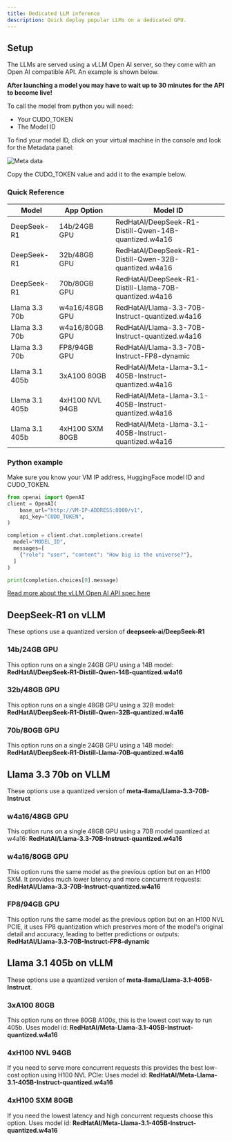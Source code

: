 ```yaml
---
title: Dedicated LLM inference
description: Quick deploy popular LLMs on a dedicated GPU.
---
```


## Setup
The LLMs are served using a vLLM Open AI server, so they come with an Open AI compatible API. An example is shown below.

**After launching a model you may have to wait up to 30 minutes for the API to become live!**

To call the model from python you will need:
- Your CUDO_TOKEN
- The Model ID

To find your model ID, click on your virtual machine in the console and look for the Metadata panel:

![Meta data](/docs/images/apps/dedicated-inference-vllm/meta-data.png)

Copy the CUDO_TOKEN value and add it to the example below.

### Quick Reference
| Model                     | App Option   | Model ID                   |
|---------------------------|--------------|-----------------------------------------------|
| DeepSeek-R1 | 14b/24GB GPU | RedHatAI/DeepSeek-R1-Distill-Qwen-14B-quantized.w4a16  |
| DeepSeek-R1 | 32b/48GB GPU | RedHatAI/DeepSeek-R1-Distill-Qwen-32B-quantized.w4a16  |
| DeepSeek-R1 | 70b/80GB GPU | RedHatAI/DeepSeek-R1-Distill-Llama-70B-quantized.w4a16 |
| Llama 3.3 70b | w4a16/48GB GPU | RedHatAI/Llama-3.3-70B-Instruct-quantized.w4a16 |
| Llama 3.3 70b | w4a16/80GB GPU | RedHatAI/Llama-3.3-70B-Instruct-quantized.w4a16 |
| Llama 3.3 70b | FP8/94GB GPU | RedHatAI/Llama-3.3-70B-Instruct-FP8-dynamic |
| Llama 3.1 405b | 3xA100 80GB| RedHatAI/Meta-Llama-3.1-405B-Instruct-quantized.w4a16 |
| Llama 3.1 405b | 4xH100 NVL 94GB| RedHatAI/Meta-Llama-3.1-405B-Instruct-quantized.w4a16 |
| Llama 3.1 405b | 4xH100 SXM 80GB| RedHatAI/Meta-Llama-3.1-405B-Instruct-quantized.w4a16 |

### Python example
Make sure you know your VM IP address, HuggingFace model ID and CUDO_TOKEN.

```python
from openai import OpenAI
client = OpenAI(
    base_url="http://VM-IP-ADDRESS:8000/v1",
    api_key="CUDO_TOKEN",
)

completion = client.chat.completions.create(
  model="MODEL_ID",
  messages=[
    {"role": "user", "content": "How big is the universe?"},
  ]
)

print(completion.choices[0].message)
```

[Read more about the vLLM Open AI API spec here](https://docs.vllm.ai/en/latest/serving/openai_compatible_server.html)

## DeepSeek-R1 on vLLM
These options use a quantized version of **deepseek-ai/DeepSeek-R1**

### 14b/24GB GPU
This option runs on a single 24GB GPU using a 14B model: **RedHatAI/DeepSeek-R1-Distill-Qwen-14B-quantized.w4a16**

### 32b/48GB GPU
This option runs on a single 48GB GPU using a 32B model: **RedHatAI/DeepSeek-R1-Distill-Qwen-32B-quantized.w4a16**

### 70b/80GB GPU
This option runs on a single 24GB GPU using a 14B model: **RedHatAI/DeepSeek-R1-Distill-Llama-70B-quantized.w4a16**

## Llama 3.3 70b on VLLM
These options use a quantized version of **meta-llama/Llama-3.3-70B-Instruct**

### w4a16/48GB GPU
This option runs on a single 48GB GPU using a 70B model quantized at w4a16:	**RedHatAI/Llama-3.3-70B-Instruct-quantized.w4a16**

### w4a16/80GB GPU
This option runs the same model as the previous option but on an H100 SXM. It provides much lower latency and more concurrent requests: **RedHatAI/Llama-3.3-70B-Instruct-quantized.w4a16**

### FP8/94GB GPU
This option runs the same model as the previous option but on an H100 NVL PCIE, it uses FP8 quantization which preserves more of the model's original detail and accuracy, leading to better predictions or outputs: **RedHatAI/Llama-3.3-70B-Instruct-FP8-dynamic**

## Llama 3.1 405b on vLLM
These options use a quantized version of **meta-llama/Llama-3.1-405B-Instruct**.

### 3xA100 80GB
This option runs on three 80GB A100s, this is the lowest cost way to run 405b. Uses model id:  **RedHatAI/Meta-Llama-3.1-405B-Instruct-quantized.w4a16**
### 4xH100 NVL 94GB
If you need to serve more concurrent requests this provides the best low-cost option using H100 NVL PCIe: Uses model id: **RedHatAI/Meta-Llama-3.1-405B-Instruct-quantized.w4a16**
### 4xH100 SXM 80GB
If you need the lowest latency and high concurrent requests choose this option. Uses model id: **RedHatAI/Meta-Llama-3.1-405B-Instruct-quantized.w4a16**
